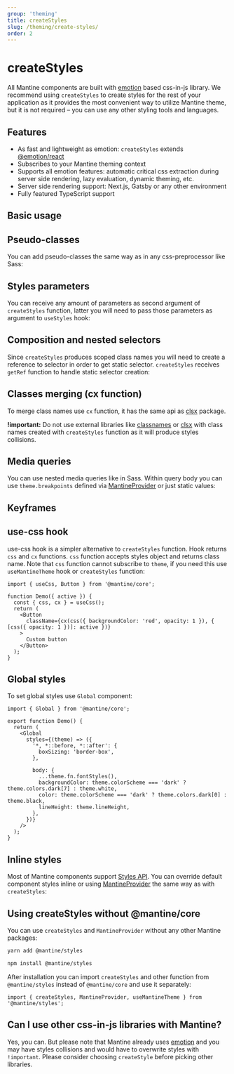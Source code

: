 ```yaml
---
group: 'theming'
title: createStyles
slug: /theming/create-styles/
order: 2
---
```



# createStyles

All Mantine components are built with [emotion](https://emotion.sh/) based css-in-js library.
We recommend using `createStyles` to create styles for the rest of your application
as it provides the most convenient way to utilize Mantine theme, but it is not required
– you can use any other styling tools and languages.

## Features

- As fast and lightweight as emotion: `createStyles` extends [@emotion/react](https://emotion.sh/docs/@emotion/react)
- Subscribes to your Mantine theming context
- Supports all emotion features: automatic critical css extraction during server side rendering, lazy evaluation, dynamic theming, etc.
- Server side rendering support: Next.js, Gatsby or any other environment
- Fully featured TypeScript support

## Basic usage

<Demo data={CreateStylesDemos.createStylesBasics} />

## Pseudo-classes

You can add pseudo-classes the same way as in any css-preprocessor like Sass:

<Demo data={CreateStylesDemos.createStylesPseudo} />

## Styles parameters

You can receive any amount of parameters as second argument of `createStyles` function,
latter you will need to pass those parameters as argument to `useStyles` hook:

<Demo data={CreateStylesDemos.createStylesParameters} />

## Composition and nested selectors

Since `createStyles` produces scoped class names you will need to create a reference to selector
in order to get static selector. `createStyles` receives `getRef` function to handle static selector creation:

<Demo data={CreateStylesDemos.createStylesComposition} />

## Classes merging (cx function)

To merge class names use `cx` function, it has the same api as [clsx](https://www.npmjs.com/package/clsx) package.

**!important:** Do not use external libraries like [classnames](https://www.npmjs.com/package/classnames)
or [clsx](https://www.npmjs.com/package/clsx) with class names created with `createStyles` function
as it will produce styles collisions.

<Demo data={CreateStylesDemos.createStylesCx} />

## Media queries

You can use nested media queries like in Sass. Within query body you can use `theme.breakpoints`
defined via [MantineProvider](/theming/extend-theme/#breakpoints) or just static values:

<Demo data={CreateStylesDemos.createStylesMedia} />

## Keyframes

<Demo data={CreateStylesDemos.createStylesKeyframes} />

## use-css hook

use-css hook is a simpler alternative to `createStyles` function.
Hook returns `css` and `cx` functions. `css` function accepts styles object and returns class name.
Note that `css` function cannot subscribe to `theme`, if you need this use `useMantineTheme` hook or `createStyles` function:

```tsx
import { useCss, Button } from '@mantine/core';

function Demo({ active }) {
  const { css, cx } = useCss();
  return (
    <Button
      className={cx(css({ backgroundColor: 'red', opacity: 1 }), { [css({ opacity: 1 })]: active })}
    >
      Custom button
    </Button>
  );
}
```

## Global styles

To set global styles use `Global` component:

```tsx
import { Global } from '@mantine/core';

export function Demo() {
  return (
    <Global
      styles={(theme) => ({
        '*, *::before, *::after': {
          boxSizing: 'border-box',
        },

        body: {
          ...theme.fn.fontStyles(),
          backgroundColor: theme.colorScheme === 'dark' ? theme.colors.dark[7] : theme.white,
          color: theme.colorScheme === 'dark' ? theme.colors.dark[0] : theme.black,
          lineHeight: theme.lineHeight,
        },
      })}
    />
  );
}
```

## Inline styles

Most of Mantine components support [Styles API](/theming/styles-api/).
You can override default component styles inline or using [MantineProvider](/theming/mantine-provider/)
the same way as with `createStyles`:

<Demo data={TabsDemos.stylesApi} />

## Using createStyles without @mantine/core

You can use `createStyles` and `MantineProvider` without any other Mantine packages:

```bash
yarn add @mantine/styles

npm install @mantine/styles
```

After installation you can import `createStyles` and other function from `@mantine/styles` instead of `@mantine/core` and use it separately:

```tsx
import { createStyles, MantineProvider, useMantineTheme } from '@mantine/styles';
```

## Can I use other css-in-js libraries with Mantine?

Yes, you can. But please note that Mantine already uses [emotion](https://emotion.sh/) and you may
have styles collisions and would have to overwrite styles with `!important`. Please consider
choosing `createStyle` before picking other libraries.
